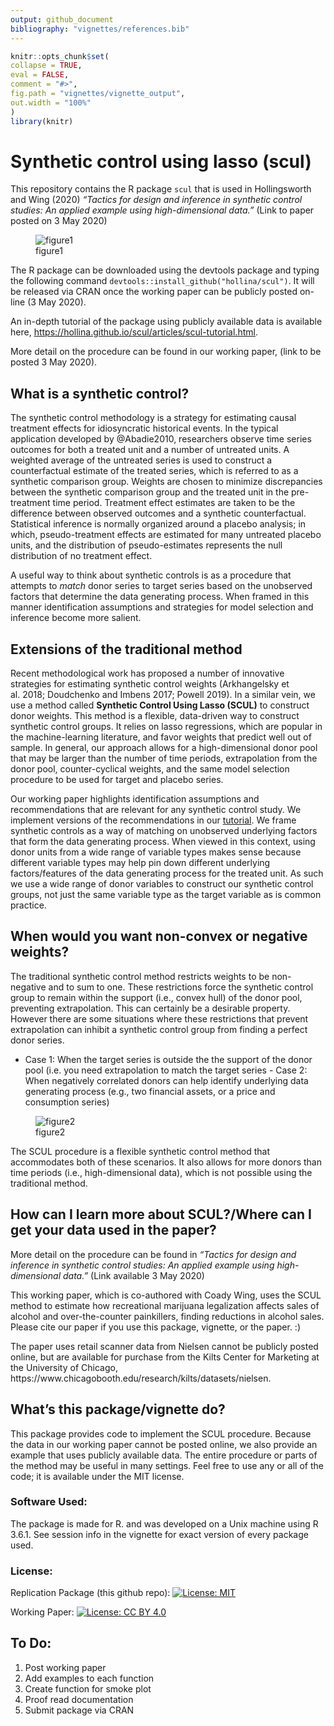 ```yaml
---
output: github_document
bibliography: "vignettes/references.bib"
---
```

  
  <!-- README.md is generated from README.Rmd. Please edit that file -->
  
  ```r
knitr::opts_chunk$set(
  collapse = TRUE,
  eval = FALSE,
  comment = "#>",
  fig.path = "vignettes/vignette_output",
  out.width = "100%"
)
library(knitr)
```

# Synthetic control using lasso (scul)

This repository contains the R package `scul` that is used in Hollingsworth and Wing (2020) *"Tactics for design and inference in synthetic control studies: An applied example using high-dimensional data."* (Link to paper posted on 3 May 2020)

![figure1](vignettes/vignette_output/ReadMeFigure.png)

  
  The R package can be downloaded using the devtools package and typing the following command  `devtools::install_github("hollina/scul")`. It will be released via CRAN once the working paper can be publicly posted on-line (3 May 2020).

An in-depth tutorial of the package using publicly available data is available here, <https://hollina.github.io/scul/articles/scul-tutorial.html>.

More detail on the procedure can be found in our working paper, (link to be posted 3 May 2020).

## What is a synthetic control?

The synthetic control methodology is a strategy for estimating causal treatment effects for idiosyncratic historical events.
In the typical application developed by @Abadie2010, researchers observe time series outcomes for both a treated unit and a number of untreated units.
A weighted average of the untreated series is used to construct a counterfactual estimate of the treated series, which is referred to as a synthetic comparison group.
Weights are chosen to minimize discrepancies between the synthetic comparison group and the treated unit in the pre-treatment time period.
Treatment effect estimates are taken to be the difference between observed outcomes and a synthetic counterfactual.
Statistical inference is normally organized around a placebo analysis; in which, pseudo-treatment effects are estimated for many untreated placebo units, and the distribution of pseudo-estimates represents the null distribution of no treatment effect.

A useful way to think about synthetic controls is as a procedure that attempts to *match* donor series to target series based on the unobserved factors that determine the data generating process.
When framed in this manner identification assumptions and strategies for model selection and inference become more salient.

## Extensions of the traditional method

Recent methodological work has proposed a number of innovative strategies for estimating synthetic control weights (Arkhangelsky et al. 2018; Doudchenko and Imbens 2017; Powell 2019).
In a similar vein, we use a method called **Synthetic Control Using Lasso (SCUL)** to construct donor weights.
This method is a flexible, data-driven way to construct synthetic control groups.
It relies on lasso regressions, which are popular in the machine-learning literature, and favor weights that predict well out of sample.
In general, our approach allows for a high-dimensional donor pool that may be larger than the number of time periods, extrapolation from the donor pool, counter-cyclical weights, and the same model selection procedure to be used for target and placebo series.

Our working paper highlights identification assumptions and recommendations that are relevant for any synthetic control study.
We implement versions of the recommendations in our [tutorial](https://hollina.github.io/scul/articles/scul-tutorial.html).
We frame synthetic controls as a way of matching on unobserved underlying factors that form the data generating process.
When viewed in this context, using donor units from a wide range of variable types makes sense because different variable types may help pin down different underlying factors/features of the data generating process for the treated unit.
As such we use a wide range of donor variables to construct our synthetic control groups, not just the same variable type as the target variable as is common practice.

## When would you want non-convex or negative weights?

The traditional synthetic control method restricts weights to be non-negative and to sum to one.
These restrictions force the synthetic control group to remain within the support (i.e., convex hull) of the donor pool, preventing extrapolation.
This can certainly be a desirable property.
However there are some situations where these restrictions that prevent extrapolation can inhibit a synthetic control group from finding a perfect donor series.

- Case 1: When the target series is outside the the support of the donor pool (i.e. you need extrapolation to match the target series
                                                                               - Case 2: When negatively correlated donors can help identify underlying data generating process (e.g., two financial assets, or a price and consumption series)
                                                                               
![figure2](vignettes/vignette_output/time_series_convex_hull.png)


The SCUL procedure is a flexible synthetic control method that accommodates both of these scenarios. It also allows for more donors than time periods (i.e., high-dimensional data), which is not possible using the traditional method.
                                                                               
                                                                               
## How can I learn more about SCUL?/Where can I get your data used in the paper?
                                                                               
More detail on the procedure can be found in *"Tactics for design and inference in synthetic control studies: An applied example using high-dimensional data."* (Link available 3 May 2020)

This working paper, which is co-authored with Coady Wing, uses the SCUL method to estimate how recreational marijuana legalization affects sales of alcohol and over-the-counter painkillers, finding reductions in alcohol sales. Please cite our paper if you use this package, vignette, or the paper. :)

The paper uses retail scanner data from Nielsen cannot be publicly posted online, but are available for purchase from the Kilts Center for Marketing at the University of Chicago, https://www.chicagobooth.edu/research/kilts/datasets/nielsen.


## What's this package/vignette do?

This package provides code to implement the SCUL procedure.
Because the data in our working paper cannot be posted online, we also provide an example that uses publicly available data.
The entire procedure or parts of the method may be useful in many settings.
Feel free to use any or all of the code; it is available under the MIT license.


### Software Used:
The package is made for R. and was developed on a Unix machine using R 3.6.1. See session info in the vignette for exact version of every package used.

### License:
Replication Package (this github repo): [![License: MIT](https://img.shields.io/badge/License-MIT-yellow.svg)](https://opensource.org/licenses/MIT)

Working Paper: [![License: CC BY 4.0](https://img.shields.io/badge/License-CC%20BY%204.0-lightgrey.svg)](https://creativecommons.org/licenses/by/4.0/)

## To Do:

1. Post working paper
1. Add examples to each function
1. Create function for smoke plot
1. Proof read documentation
1. Submit package via CRAN
